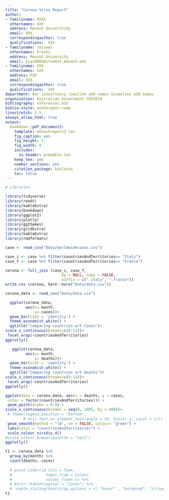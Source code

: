 ```yaml
---
title: "Corona Virus Report"
author:
- familyname: XXXX
  othernames: XXX
  address: Monash Universtidy
  email: XXX
  correspondingauthor: true
  qualifications:  XXX
- familyname: Jaiswal
  othernames: Prachi
  address: Monash University
  email: pjai0005@student.monash.edu
- familyname: XXX
  othernames: XXX
  address: XXX
  email: XXX
  correspondingauthor: true
  qualifications:  XXX
department: Our consultancy \newline add names &\newline add names
organization: Australian Government COVID19
bibliography: references.bib
biblio-style: authoryear-comp
linestretch: 1.5
always_allow_html: true
output:
  bookdown::pdf_document2:
    template: monashreport2.tex
    fig_caption: yes
    fig_height: 5
    fig_width: 8
    includes:
      in_header: preamble.tex
    keep_tex: yes
    number_sections: yes
    citation_package: biblatex
    toc: false
---
```


```r
# Libraries

library(tidyverse)
library(readr)
library(kableExtra)
library(bookdown)
library(ggplot2)
library(plotly)
library(ggthemes)
library(gridExtra)
library(kableExtra)
library(rmdformats)
```



\section*{Country XX1 and YY1"}

\section*{Country XX2 and YY2}

\section*{Country XX3 and YY3}
```r
case <- read_csv("Data/worldwidecases.csv")

case_i <- case %>% filter(countriesAndTerritories== "Italy")
case_f <- case %>% filter(countriesAndTerritories== "France")

corona <- full_join (case_i, case_f,
                         by = NULL, copy = FALSE,
                         suffix = c(".italy", ".france"))
write.csv (corona, here::here("Data/data.csv"))

corona_data <- read_csv("Data/data.csv")

```

```r

  ggplot(corona_data, 
         aes(x= month,
             y= cases))+
  geom_bar(stat = 'identity') +
  theme_economist_white() +
  ggtitle("Comparing countries wrt Cases")+
scale_x_continuous(breaks=c(0:12))+
 facet_wrap(~countriesAndTerritories) 
ggplotly()
```


```r
   ggplot(corona_data, 
         aes(x= month,
             y= deaths))+
  geom_bar(stat = 'identity') +
  theme_economist_white() +
  ggtitle("Comparing countries wrt Deaths")+
scale_x_continuous(breaks=c(0:12))+
 facet_wrap(~countriesAndTerritories) 
ggplotly()
```
```r
ggplot(data = corona_data, aes(x = deaths, y = cases,
 color = factor(countriesAndTerritories))) +
 geom_point(alpha = 0.4) +
scale_x_continuous(breaks = seq(0, 2005, by = 400))+
 # theme(legend.position = "bottom",
        # axis.text.x= element_text(angle = 50, hjust= 1, vjust = 1))+ #shows text of x axis in an angle.)
 geom_smooth(method = "lm", se = FALSE, colour= "green") +
 labs(color = "countriesAndTerritories") +
 scale_colour_viridis_d()
#scale_colour_brewer(palette = "set1")
ggplotly()

```


```r
t1 <- corona_data %>% 
  group_by(month) %>%
  count(deaths, cases) 
  
  # pivot_wider(id_cols = Type,
  #               names_from = Colour,
  #               values_from= n) %>%
  # knitr::kable(caption = "Cases") %>%
  #  kable_styling(bootstrap_options = c( "hover" , "bordered", "striped"))
t1
```

